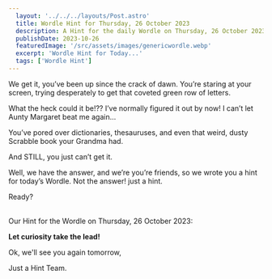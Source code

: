 ```yaml
---
  layout: '../../../layouts/Post.astro'
  title: Wordle Hint for Thursday, 26 October 2023
  description: A Hint for the daily Wordle on Thursday, 26 October 2023
  publishDate: 2023-10-26
  featuredImage: '/src/assets/images/genericwordle.webp'
  excerpt: 'Wordle Hint for Today...'
  tags: ['Wordle Hint']
---
```


  We get it, you’ve been up since the crack of dawn. You’re staring at your screen, trying desperately to get that coveted green row of letters. 

  What the heck could it be!??
  I’ve normally figured it out by now!
  I can’t let Aunty Margaret beat me again… 

  You’ve pored over dictionaries, thesauruses, and even that weird, dusty Scrabble book your Grandma had.

  And STILL, you just can’t get it. 

  Well, we have the answer, and we’re you’re friends, so we wrote you a hint for today’s Wordle.
  Not the answer! just a hint. 

  Ready?<br /><br />

  Our Hint for the Wordle on Thursday, 26 October 2023:

  **Let curiosity take the lead!**

  Ok, we'll see you again tomorrow, 

  Just a Hint Team.
  